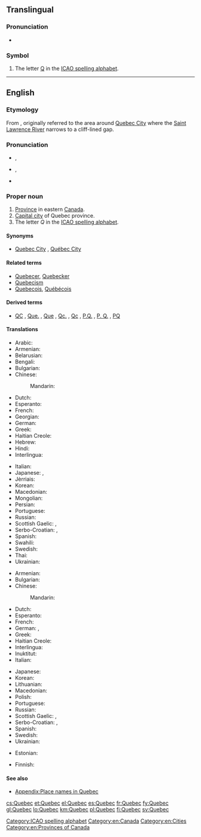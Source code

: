 {{also|Québec}}
==Translingual==

===Pronunciation===
* {{IPA|[keˈbek]|lang=mul}}

===Symbol===
{{head|mul|symbol}}

# The letter [[Q]] in the [[ICAO spelling alphabet]].

[[Category:ICAO spelling alphabet]]

----

==English==
{{wikipedia}}

===Etymology===
From {{etyl|alg|en}} {{term|kepék||(it) narrows|lang=alq}}, originally referred to the area around [[w:Quebec City|Quebec City]] where the [[w:Saint Lawrence River|Saint Lawrence River]] narrows to a cliff-lined gap.

===Pronunciation===
* {{a|UK|US}} {{IPA|/kwɪˈbɛk/}}, {{X-SAMPA|/kwI"bEk/}}
* {{a|Canada}} {{IPA|/kwɪˈbɛk/|/kəˈbɛk/|/keɪˈbɛk/}}, {{X-SAMPA|/kwI"bEk/|/k@"bEk/|/keI"bEk/}}
* {{audio|En-Quebec.ogg|Canada}}

===Proper noun===
{{en-proper noun}}

# [[province|Province]] in eastern [[Canada]].
# [[capital city|Capital city]] of Quebec province.
# The letter ''Q'' in the [[ICAO spelling alphabet]].

====Synonyms====
* {{sense|Captial city of Quebec}} [[Quebec City]] , [[Québec City]]

====Related terms====
* [[Quebecer]], [[Quebecker]]
* [[Quebecism]]
* [[Quebecois]], [[Québécois]]

====Derived terms====
* {{sense|province}} [[QC]] , [[Que.]] , [[Que]] , [[Qc.]] , [[Qc]] , [[P.Q.]] , [[P. Q.]] , [[PQ]] {{qualifier|abbreviation}}

====Translations====
{{trans-top|province}}
* Arabic: {{t|ar|كيبك|m|tr=kibik}}
* Armenian: {{t|hy|Քվեբեկ|tr=K’vebek}}
* Belarusian: {{t|be|Квэбэк|m|tr=Kvebék}}
* Bengali: {{t|bn|কুইবেক|tr=kuibēk|sc=Beng}}
* Bulgarian: {{t|bg|Квебек|m|tr=Kvebék}}
* Chinese:
*: Mandarin: {{t|cmn|魁北克|tr=Kuíběikè|sc=Hani}}
* Dutch: {{t+|nl|Québec}}
* Esperanto: {{t|eo|Kebekio}}
* French: {{t+|fr|Québec|m}}
* Georgian: {{t|ka|კვებეკი|tr=kʼvebekʼi|sc=Geor}}
* German: {{t+|de|Québec|n}}
* Greek: {{t+|el|Κεμπέκ|m|tr=Kebék}}
* Haitian Creole: {{t|ht|Kebèk}}
* Hebrew: {{t|he|קוויבק}}
* Hindi: {{t|hi|क्वेबेक|tr=kvēbēk}}
* Interlingua: {{t|ia|Quebec}}
{{trans-mid}}
* Italian: {{t|it|Quebec|m}}
* Japanese: {{t|ja|ケベック|tr=Kebekku}}, {{t|ja|ケベック州|tr=Kebekku-shū}}
* Jèrriais: {{t|roa-jer|Tchubec|m}}
* Korean: {{t|ko|퀘벡|tr=Kwebek|sc=Hang}}
* Macedonian: {{t|mk|Квебек|m|tr=Kvébek}}
* Mongolian: {{t|mn|Кэбэк|tr=Kebék|sc=Cyrl}}
* Persian: {{t+|fa|کبک|tr=kebek}}
* Portuguese: {{t|pt|Quebec|m}}
* Russian: {{t|ru|Квебек|m|tr=Kvebék}}
* Scottish Gaelic: {{t|gd|Cuibeic}}, {{t|gd|Cuebec}}
* Serbo-Croatian: {{t|sh|Квибек|m|sc=Cyrl}}, {{t|sh|Kvibek|m}}
* Spanish: {{t+|es|Quebec|m}}
* Swahili: {{t|sw|Kwebeki}}
* Swedish: {{t+|sv|Québec}}
* Thai: {{t|th|รัฐควิเบก|tr=rát kwíbàyk}}
* Ukrainian: {{t|uk|Квебек|m|tr=Kvebék}}
{{trans-bottom}}

{{trans-top|city}}
* Armenian: {{t|hy|Քվեբեկ|tr=K’vebek}}
* Bulgarian: {{t|bg|Квебек|m|tr=Kvebék}}
* Chinese:
*: Mandarin: {{t|cmn|魁北克市|tr=Kuíběikè-shì|sc=Hani}}
* Dutch: {{t+|nl|Québec}}
* Esperanto: {{t|eo|Kebekio}}
* French: {{t+|fr|Québec|m}}
* German: {{t|de|Quebec|n}}, {{t+|de|Québec|n}}
* Greek: {{t+|el|Κεμπέκ}}
* Haitian Creole: {{t|ht|Kebèk}}
* Interlingua: {{t|ia|Quebec}}
* Inuktitut: {{t|iu|ᖁᐃᐲᒃ|tr=Quipiik|sc=Cans}}
* Italian: {{t|it|Quebec|m}}
{{trans-mid}}
* Japanese: {{t|ja|ケベック|tr=Kebekku}}
* Korean: {{t|ko|퀘벡|tr=Kwebek|sc=Hang}}
* Lithuanian: {{t|lt|Kvebekas|m}}
* Macedonian: {{t|mk|Квебек|m|tr=Kvébek}}
* Polish: {{t+|pl|Quebec|m}}
* Portuguese: {{t|pt|Quebec|m}}
* Russian: {{t|ru|Квебек|m|tr=Kvebék}}
* Scottish Gaelic: {{t|gd|Cuibeic}}, {{t|gd|Cuebec}}
* Serbo-Croatian: {{t|sh|Квибек|m|sc=Cyrl}}, {{t|sh|Kvibek|m}}
* Spanish: {{t+|es|Quebec|m}}
* Swedish: {{t+|sv|Québec}}
* Ukrainian: {{t|uk|Квебек|m|tr=Kvebék}}
{{trans-bottom}}

{{trans-top|the letter "Q"}}
* Estonian: {{t+|et|Quebec}}
{{trans-mid}}
* Finnish: {{t+|fi|kuu}}
{{trans-bottom}}

====See also====
* [[Appendix:Place names in Quebec]]

[[Category:en:Canada]]
[[Category:en:Cities]]
[[Category:en:Provinces of Canada]]

[[cs:Quebec]]
[[et:Quebec]]
[[el:Quebec]]
[[es:Quebec]]
[[fr:Quebec]]
[[fy:Quebec]]
[[gl:Quebec]]
[[lo:Quebec]]
[[km:Quebec]]
[[pl:Quebec]]
[[fi:Quebec]]
[[sv:Quebec]]